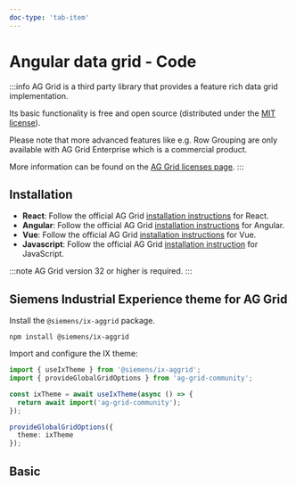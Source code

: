 ```yaml
---
doc-type: 'tab-item'
---
```


# Angular data grid - Code

:::info
AG Grid is a third party library that provides a feature rich data grid implementation.

Its basic functionality is free and open source (distributed under the [MIT license](https://www.ag-grid.com/eula/AG-Grid-Community-License.html)).

Please note that more advanced features like e.g. Row Grouping are only available with AG Grid Enterprise which is a commercial product.

More information can be found on the [AG Grid licenses page](https://www.ag-grid.com/license-pricing).
:::

## Installation

- **React**: Follow the official AG Grid [installation instructions](https://www.ag-grid.com/react-data-grid/getting-started/) for React.
- **Angular**: Follow the official AG Grid [installation instructions](https://www.ag-grid.com/angular-data-grid/getting-started/) for Angular.
- **Vue**: Follow the official AG Grid [installation instructions](https://www.ag-grid.com/vue-data-grid/getting-started/) for Vue.
- **Javascript**: Follow the official AG Grid [installation instruction](https://www.ag-grid.com/javascript-data-grid/getting-started/) for JavaScript.

:::note
AG Grid version 32 or higher is required.
:::

## Siemens Industrial Experience theme for AG Grid

Install the `@siemens/ix-aggrid` package.

```shell
npm install @siemens/ix-aggrid
```

Import and configure the IX theme:

```typescript
import { useIxTheme } from '@siemens/ix-aggrid';
import { provideGlobalGridOptions } from 'ag-grid-community';

const ixTheme = await useIxTheme(async () => {
  return await import('ag-grid-community');
});

provideGlobalGridOptions({
  theme: ixTheme
});
```

## Basic

<AggridPlayground height="14rem" />
